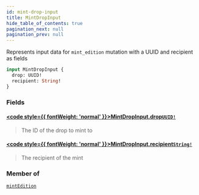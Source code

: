 ```yaml
---
id: mint-drop-input
title: MintDropInput
hide_table_of_contents: true
pagination_next: null
pagination_prev: null
---
```








Represents input data for `mint_edition` mutation with a UUID and recipient as fields

```graphql
input MintDropInput {
  drop: UUID!
  recipient: String!
}
```


### Fields

#### [<code style={{ fontWeight: 'normal' }}>MintDropInput.<b>drop</b></code>](#)<Bullet />[`UUID!`](/api/scalars/uuid) <Badge class="secondary" text="non-null"/> <Badge class="secondary" text="scalar"/>
> The ID of the drop to mint to
> 

#### [<code style={{ fontWeight: 'normal' }}>MintDropInput.<b>recipient</b></code>](#)<Bullet />[`String!`](/api/scalars/string) <Badge class="secondary" text="non-null"/> <Badge class="secondary" text="scalar"/>
> The recipient of the mint
> 



### Member of

[`mintEdition`](/api/mutations/mint-edition)  <Badge class="secondary" text="mutation"/>



